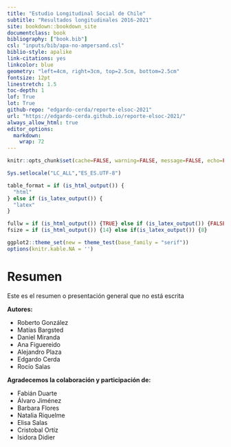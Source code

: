 ```yaml
--- 
title: "Estudio Longitudinal Social de Chile"
subtitle: "Resultados longitudinales 2016-2021"
site: bookdown::bookdown_site
documentclass: book
bibliography: ["book.bib"]
csl: "inputs/bib/apa-no-ampersand.csl"
biblio-style: apalike
link-citations: yes
linkcolor: blue
geometry: "left=4cm, right=3cm, top=2.5cm, bottom=2.5cm"
fontsize: 12pt
linestretch: 1.5
toc-depth: 1
lof: True
lot: True
github-repo: "edgardo-cerda/reporte-elsoc-2021"
url: "https://edgardo-cerda.github.io/reporte-elsoc-2021/"
always_allow_html: true
editor_options: 
  markdown: 
    wrap: 72
---
```


```r
knitr::opts_chunk$set(cache=FALSE, warning=FALSE, message=FALSE, echo=FALSE, fig.topcaption = TRUE, fig.align = 'center')

Sys.setlocale("LC_ALL","ES_ES.UTF-8")
```

```r
table_format = if (is_html_output()) {
  "html"
} else if (is_latex_output()) {
  "latex" 
}

fullw = if (is_html_output()) {TRUE} else if (is_latex_output()) {FALSE}
fsize = if (is_html_output()) {14} else if(is_latex_output()) {8}

ggplot2::theme_set(new = theme_test(base_family = "serif"))
options(knitr.kable.NA = '')

```


# Resumen {-}

Este es el resumen o presentación general que no está escrita

**Autores:**

- Roberto González
- Matías Bargsted
- Daniel Miranda
- Ana Figuereido
- Alejandro Plaza
- Edgardo Cerda
- Rocío Salas

**Agradecemos la colaboración y participación de:**

- Fabián Duarte
- Álvaro Jiménez
- Barbara Flores
- Natalia Riquelme
- Elisa Salas
- Cristobal Ortíz
- Isidora Didier 